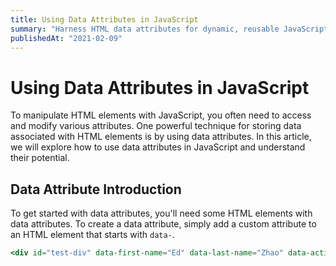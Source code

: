 ```yaml
---
title: Using Data Attributes in JavaScript
summary: "Harness HTML data attributes for dynamic, reusable JavaScript code to enhance web interactivity."
publishedAt: "2021-02-09"
---
```


# Using Data Attributes in JavaScript

To manipulate HTML elements with JavaScript, you often need to access and modify various attributes. One powerful technique for storing data associated with HTML elements is by using data attributes. In this article, we will explore how to use data attributes in JavaScript and understand their potential.

## Data Attribute Introduction

To get started with data attributes, you'll need some HTML elements with data attributes. To create a data attribute, simply add a custom attribute to an HTML element that starts with `data-`.

```jsx
<div id="test-div" data-first-name="Ed" data-last-name="Zhao" data-active></div>
```
